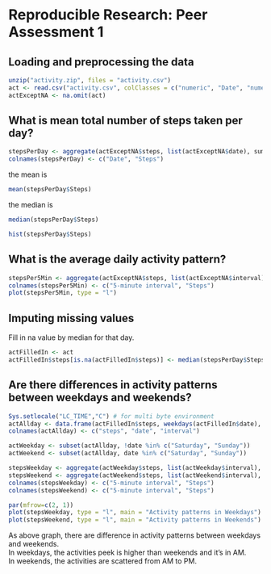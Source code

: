 # Reproducible Research: Peer Assessment 1

## Loading and preprocessing the data
```r
unzip("activity.zip", files = "activity.csv")
act <- read.csv("activity.csv", colClasses = c("numeric", "Date", "numeric"))
actExceptNA <- na.omit(act)
```
## What is mean total number of steps taken per day?
```r
stepsPerDay <- aggregate(actExceptNA$steps, list(actExceptNA$date), sum)
colnames(stepsPerDay) <- c("Date", "Steps")
```
the mean is
```r
mean(stepsPerDay$Steps)
```
the median is
```r
median(stepsPerDay$Steps)
```
```r
hist(stepsPerDay$Steps)
```

## What is the average daily activity pattern?
```r
stepsPer5Min <- aggregate(actExceptNA$steps, list(actExceptNA$interval), mean)
colnames(stepsPer5Min) <- c("5-minute interval", "Steps")
plot(stepsPer5Min, type = "l")
```
## Imputing missing values
Fill in na value by median for that day.
```r
actFilledIn <- act
actFilledIn$steps[is.na(actFilledIn$steps)] <- median(stepsPerDay$Steps) / nrow(stepsPer5Min)
```
## Are there differences in activity patterns between weekdays and weekends?
```r
Sys.setlocale("LC_TIME","C") # for multi byte environment
actAllday <- data.frame(actFilledIn$steps, weekdays(actFilledIn$date), actFilledIn$interval)
colnames(actAllday) <- c("steps", "date", "interval")

actWeekday <- subset(actAllday, !date %in% c("Saturday", "Sunday"))
actWeekend <- subset(actAllday, date %in% c("Saturday", "Sunday"))

stepsWeekday <- aggregate(actWeekday$steps, list(actWeekday$interval), mean)
stepsWeekend <- aggregate(actWeekend$steps, list(actWeekend$interval), mean)
colnames(stepsWeekday) <- c("5-minute interval", "Steps")
colnames(stepsWeekend) <- c("5-minute interval", "Steps")

par(mfrow=c(2, 1))
plot(stepsWeekday, type = "l", main = "Activity patterns in Weekdays")
plot(stepsWeekend, type = "l", main = "Activity patterns in Weekends")
```
As above graph, there are difference in activity patterns between weekdays and weekends.  
In weekdays, the activities peek is higher than weekends and it's in AM.  
In weekends, the activities are scattered from AM to PM.
